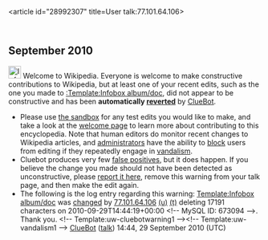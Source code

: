<article id="28992307" title=User talk:77.101.64.106>
	<talkpage id="28992307" title="User talk:77.101.64.106">


== September 2010 ==
[[Image:Information.svg|left|25px]] Welcome to Wikipedia. Everyone is welcome to make constructive contributions to Wikipedia, but at least one of your recent edits, such as the one you made to [[:Template:Infobox album/doc]], did not appear to be constructive and has been '''automatically [[Help:Reverting|reverted]]''' by [[User:ClueBot|ClueBot]]. 
* Please use [[Wikipedia:Sandbox|the sandbox]] for any test edits you would like to make, and take a look at the [[Wikipedia:Introduction|welcome page]] to learn more about contributing to this encyclopedia. Note that human editors do monitor recent changes to Wikipedia articles, and [[WP:ADMINS|administrators]] have the ability to [[WP:BLOCK|block]] users from editing if they repeatedly engage in [[WP:vandalism|vandalism]].
* Cluebot produces very few [[false positives]], but it does happen. If you believe the change you made should not have been detected as unconstructive, please [[User:ClueBot/FalsePositives|report it here]], remove this warning from your talk page, and then make the edit again. 
* The following is the log entry regarding this warning: [[Template:Infobox album/doc]] was [http://en.wikipedia.org/w/index.php?title=Template%3AInfobox+album%2Fdoc&amp;diff=387732672&amp;oldid=387143922 changed] by [[Special:Contributions/77.101.64.106|77.101.64.106]] [[User:77.101.64.106|(u)]] [[User talk:77.101.64.106|(t)]] deleting 17191 characters on 2010-09-29T14:44:19+00:00 &lt;!-- MySQL ID: 673094 --&gt;. Thank you. &lt;!-- Template:uw-cluebotwarning1 --&gt;&lt;!-- Template:uw-vandalism1 --&gt; [[User:ClueBot|ClueBot]] ([[User talk:ClueBot|talk]]) 14:44, 29 September 2010 (UTC)
	</talkpage>
</article>